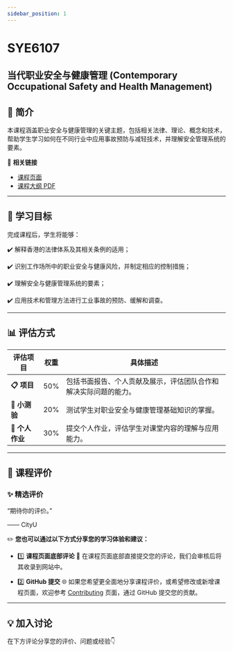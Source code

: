 ```yaml
---
sidebar_position: 1
---
```


# SYE6107
## 当代职业安全与健康管理 (Contemporary Occupational Safety and Health Management)

## **📘 简介**
本课程涵盖职业安全与健康管理的关键主题，包括相关法律、理论、概念和技术，帮助学生学习如何在不同行业中应用事故预防与减轻技术，并理解安全管理系统的要素。

🔗 **相关链接**
- [课程页面](https://www.cityu.edu.hk/catalogue/pg/202526/course/SYE6107.htm)
- [课程大纲 PDF](https://www.cityu.edu.hk/catalogue/pg/202526/course/SYE6107.pdf)

---

## **🎯 学习目标**

完成课程后，学生将能够：

✔️ 解释香港的法律体系及其相关条例的适用；

✔️ 识别工作场所中的职业安全与健康风险，并制定相应的控制措施；

✔️ 理解安全与健康管理系统的要素；

✔️ 应用技术和管理方法进行工业事故的预防、缓解和调查。

---

## **📊 评估方式**

| **评估项目**           | **权重** | **具体描述**                                                                                       |
|-----------------------|---------|---------------------------------------------------------------------------------------------------|
| **📋 项目**            | 50%      | 包括书面报告、个人贡献及展示，评估团队合作和解决实际问题的能力。                                            |
| **📂 小测验**          | 20%      | 测试学生对职业安全与健康管理基础知识的掌握。                                                         |
| **📑 个人作业**         | 30%      | 提交个人作业，评估学生对课堂内容的理解与应用能力。                                                      |

---

## **💬 课程评价**

### ✨ **精选评价**
<div className={commentStyles.commentBox}>
    <p className={commentStyles.commentText}>
        “期待你的评价。”
    </p>
    <p className={commentStyles.commentAuthor}>—— CityU</p>
</div>

✏️ **您也可以通过以下方式分享您的学习体验和建议：**

- 1️⃣ **课程页面底部评论**
💬 在课程页面底部直接提交您的评论，我们会审核后将其收录到网站中。

- 2️⃣ **GitHub 提交**
🌐 如果您希望更全面地分享课程评价，或希望修改或新增课程页面，欢迎参考 [Contributing](/contributing) 页面，通过 GitHub 提交您的贡献。

---

## **💡 加入讨论**

在下方评论分享您的评价、问题或经验👇
<Utterances />